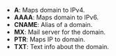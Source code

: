 
<div>
  <Head>
    <title>DNS Lookup Tool</title>
    <meta
      name="description"
      content="A tool to query DNS records for a domain."
    />
  </Head>
  <DnsLookup />
</div>

- **A**: Maps domain to IPv4.
- **AAAA**: Maps domain to IPv6.
- **CNAME**: Alias of a domain.
- **MX**: Mail server for the domain.
- **PTR**: Maps IP to domain.
- **TXT**: Text info about the domain.

